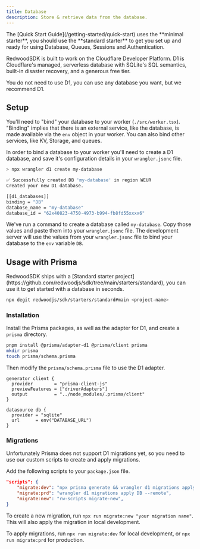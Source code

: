 ```yaml
---
title: Database
description: Store & retrieve data from the database.
---
```



<Aside type="caution">
  The [Quick Start Guide](/getting-started/quick-start) uses the **minimal
  starter**, you should use the **standard starter** to get you set up and ready
  for using Database, Queues, Sessions and Authentication.
</Aside>

RedwoodSDK is built to work on the Cloudflare Developer Platform. D1 is Cloudflare's managed, serverless database with SQLite's SQL semantics, built-in disaster recovery, and a generous free tier.

<Aside type="note" title="Pick your poison">
  You do not need to use D1, you can use any database you want, but we recommend
  D1.
</Aside>

## Setup

You'll need to "bind" your database to your worker (`./src/worker.tsx`). "Binding" implies that there is an external service, like the database, is made available via the `env` object in your worker. You can also bind other services, like KV, Storage, and queues.

In order to bind a database to your worker you'll need to create a D1 database, and save it's configuration details in your `wrangler.jsonc` file.

```bash showLineNumbers=false withOutput
> npx wrangler d1 create my-database

✅ Successfully created DB 'my-database' in region WEUR
Created your new D1 database.

[[d1_databases]]
binding = "DB"
database_name = "my-database"
database_id = "62x40823-4750-4973-b994-fb8fd55xxxx6"
```

We've run a command to create a database called `my-database`. Copy those values and paste them into your `wrangler.jsonc` file. The development server will use the values from your `wrangler.jsonc` file to bind your database to the `env` variable `DB`.

## Usage with Prisma

<Aside type="note" title="Standard Starter">
RedwoodSDK ships with a [Standard starter project](https://github.com/redwoodjs/sdk/tree/main/starters/standard), you can use it to get started with a database in seconds.

```bash frame="none"
npx degit redwoodjs/sdk/starters/standard#main <project-name>
```

</Aside>

### Installation

Install the Prisma packages, as well as the adapter for D1, and create a `prisma` directory.

```bash showLineNumbers=false
pnpm install @prisma/adapter-d1 @prisma/client prisma
mkdir prisma
touch prisma/schema.prisma
```

Then modify the `prisma/schema.prisma` file to use the D1 adapter.

```prisma title="prisma/schema.prisma"
generator client {
  provider        = "prisma-client-js"
  previewFeatures = ["driverAdapters"]
  output          = "../node_modules/.prisma/client"
}

datasource db {
  provider = "sqlite"
  url      = env("DATABASE_URL")
}
```

### Migrations

Unfortunately Prisma does not support D1 migrations yet, so you need to use our custom scripts to create and apply migrations.

Add the following scripts to your `package.json` file.

```json title="package.json"
"scripts": {
    "migrate:dev": "npx prisma generate && wrangler d1 migrations apply DB --local",
    "migrate:prd": "wrangler d1 migrations apply DB --remote",
    "migrate:new": "rw-scripts migrate-new",
}
```

To create a new migration, run `npx run migrate:new "your migration name"`. This will also apply the migration in local development.

To apply migrations, run `npx run migrate:dev` for local development, or `npx run migrate:prd` for production.
